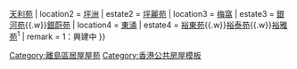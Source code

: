 {{香港居屋屋苑
| district = 離島區
| location1 = [[大澳]]
| estate1 = [[龍軒苑]]{{.w}}[[天利苑]]
| location2 = [[坪洲]]
| estate2 = [[金坪邨|坪麗苑]]
| location3 = [[梅窩]]
| estate3 = [[銀河苑]]{{.w}}[[銀蔚苑]]
| location4 = [[東涌 (香港)|東涌]]
| estate4 = [[裕東苑]]{{.w}}[[裕泰苑]]{{.w}}[[裕雅苑]]<sup>1</sup>
| remark = 1：興建中
}} 
<includeonly>[[Category:離島區居屋屋苑]]</includeonly>
<noinclude>[[Category:香港公共房屋模板]]</noinclude>